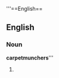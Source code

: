 '''==English==



== English ==


===Noun===
'''carpetmunchers''''''
# {{plural of|[[carpetmuncher]]}}